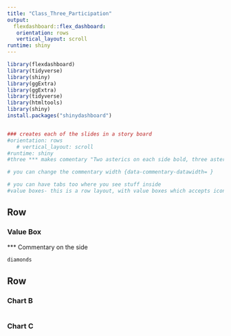 ```yaml
---
title: "Class_Three_Participation"
output: 
  flexdashboard::flex_dashboard:
   orientation: rows
   vertical_layout: scroll
runtime: shiny
---
```


```r
library(flexdashboard)
library(tidyverse)
library(shiny)
library(ggExtra)
library(ggExtra)
library(tidyverse)
library(htmltools)
library(shiny)
install.packages("shinydashboard")


### creates each of the slides in a story board 
#orientation: rows
   # vertical_layout: scroll
#runtime: shiny   
#three *** makes comentary "Two asterics on each side bold, three asterics anything beneath those becomes 

# you can change the commentary width {data-commentary-datawidth= }

# you can have tabs too where you see stuff inside 
#value boxes- this is a row layout, with value boxes which accepts icons ( awesome icon )

```

Row {data-width=400}
-----------------------------------------------------------------------

### Value Box 
*** Commentary on the side 


```r

diamonds

```

Row {data-width=350}
-----------------------------------------------------------------------

### Chart B

```r

```

### Chart C

```r

```

